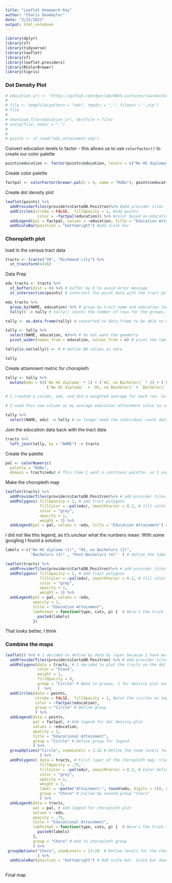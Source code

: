 ```yaml
---
title: "Leaflet Homework Key"
author: "Charis Deadwyler"
date: "3/15/2021"
output: html_notebook
---
```


```r
library(dplyr)
library(sf)
library(tidyverse)
library(leaflet)
library(sf)
library(leaflet.providers)
library(RColorBrewer)
library(tigris)
```

### Dot Density Plot
```r
# education_url <- "https://github.com/dyerlab/ENVS-Lectures/raw/master/data/edu_attainment-shp.zip"
# 
# file <- tempfile(pattern = "edu", tmpdir = ".", fileext = ".zip")
# file
# 
# download.file(education_url, destfile = file)
# unzip(file, exdir = ".")
# 
# 
# points <- st_read("edu_attainment-shp")
```

Convert education levels to factor - this allows us to use `colorFactor()` to create our color palette
```r
points$education <- factor(points$education, levels = c("No HS diploma", "HS, no Bachelors", "Bachelors" , "Post-Bachelors"  )) 
```

Create color palette
```r
factpal <- colorFactor(brewer.pal(n = 4, name = "RdBu"), points$education) #used to color categorical data
```


Create dot density plot
```r
leaflet(points) %>% 
  addProviderTiles(providers$CartoDB.Positron)%>% #add provider tiles
  addCircles(stroke = FALSE,  fillOpacity = 1, #add points
              color = ~factpal(education)) %>% #color based on educational attainment
  addLegend(pal = factpal, values = ~education, title = "Education Attainment")%>% #add legend
  addScaleBar(position = "bottomright") #add scale bar
```

### Choropleth plot

load in the census tract data
```r
tracts <- tracts("VA", "Richmond city") %>%
  st_transform(4326)
```

Data Prep
```r
edu_tracts <- tracts %>%
  st_buffer(dist = 0) %>% # buffer by 0 to avoid error message
  st_intersection(points) # intersect the point data with the tract polygons
```

```r
edu_tracts %>%
  group_by(NAME, education) %>% # group by tract name and education level
  tally() -> tally # tally() counts the number of rows for the groups, so output is one row for every attainment level for each tract (so if a tract has all 4 attainment levels, there are 4 rows of data for that tract)

```

```r
tally <- as.data.frame(tally) # converted to data.frame to be able to drop the geometry because the `pivot_wider()` function would not work the way I wanted it to when the geometry was present

tally <- tally %>%
  select(NAME, education, n)%>% # do not want the geometry 
  pivot_wider(names_from = education, values_from = n) # pivot the table so that instead of having multiple rows per tract, you have one row per tract with a column for each attainment level

tally[is.na(tally)] <- 0 # define NA values as zero

tally
```

Create attainment metric for choropleth

```r
tally <- tally %>%
  mutate(edu = (((`No HS diploma` * 1) + (`HS, no Bachelors` * 2) + (`Bachelors` * 3) + (`Post-Bachelors` * 4))/
                  (`No HS diploma`  + `HS, no Bachelors` + `Bachelors` + `Post-Bachelors`)))

# I created a column, edu, and did a weighted average for each row. So 'No HS diploma' was weighted as 1, 'HS, no Bachelors' as 2, ect. 

# I used this new column as my average education attainment value to color my polygons
```

```r
tally %>%
  select(NAME, edu) -> tally # no longer need the individual count data
```

Join the education data back with the tract data

```r
tracts %>%
  left_join(tally, by = "NAME") -> tracts
```

Create the palette

```r
pal <- colorNumeric(
  palette = "RdBu",
  domain = tracts$edu) # This time I want a continuos palatte, so I used `colorNumeric()`
```

Make the choropleth map

```r
leaflet(tracts) %>%
  addProviderTiles(providers$CartoDB.Positron)%>% # add provider tiles
  addPolygons( fillOpacity = 1, # add tract polygons
               fillColor = ~pal(edu), smoothFactor = 0.2, # fill color based on the calculated 'edu' metric
               color = "grey", 
               opacity = 1,
               weight = 1) %>%
  addLegend(pal = pal, values = ~edu, title = "Education Attainment") # add legend
```

I did not like this legend, as it's unclear what the numbers mean. With some googling I found a solution

```r
labels <-c("No HS diploma (1)", "HS, no Bachelors (2)",
           "Bachelors (3)" , "Post-Bachelors (4)"  ) # define the labels for the legend
```

```r
leaflet(tracts) %>%
  addProviderTiles(providers$CartoDB.Positron)%>% # add provider tiles
  addPolygons( fillOpacity = 1, # add tract polygons
               fillColor = ~pal(edu), smoothFactor = 0.2, # fill color based on the calculated 'edu' metric
               color = "grey", 
               opacity = 1,
               weight = 1) %>%
  addLegend(pal = pal, values = ~edu, 
            opacity = 1,
            title = "Education Attainment",
            labFormat = function(type, cuts, p) {  # Here's the trick
              paste0(labels)
            })
```
That looks better, I think

### Combine the maps

```r

leaflet() %>% # I decided to define by data by layer because I have multiple data sets
  addProviderTiles(providers$CartoDB.Positron) %>% # Add provider tiles
  addPolygons(data = tracts, # I decided to plot the tracts on the dot density map
              color = "black",
              weight = 1,
              fillOpacity = 0,
              group = "Circle" # Need to groups, 1 for density plot and 1 for choropleth
              )  %>%
  addCircles(data = points,
             stroke = FALSE,  fillOpacity = 1, #plot the circles on top of the tracts
             color = ~factpal(education),
             group = "Circle" # Define group
             ) %>%
  addLegend(data = points,
            pal = factpal, # Add legend for dot density plot
            values = ~education,
            opacity = 1,
            title = "Educational Attainment",
            group = "Circle" # Define group for legend
            ) %>%
  groupOptions("Circle", zoomLevels = 1:12 # Define the zoom levels for the dot density plot (dots will only by visible between zoom levels 1 and 12)
               ) %>%
  addPolygons( data = tracts, # First layer of the choropleth map, tract polygons
               fillOpacity = .75,
               fillColor = ~pal(edu), smoothFactor = 0.2, # Color defined by attainment metric
               color = "grey",
               opacity = 1,
               weight = 1,
               label = ~paste("Attainment:", round(edu, digits = 2)), # Adding a label with the attainment metric, rounding to 2 digits after the decimal
               group = "Choro" # Called my second group "Choro"
               ) %>%
  addLegend(data = tracts,
            pal = pal, # Add legend for choropleth plot
            values = ~edu,
            opacity = .75,
            title = "Educational Attainment",
            labFormat = function(type, cuts, p) {  # Here's the trick again
              paste0(labels)
            },
            group = "Choro" # Add to choropleth group
            ) %>%
 groupOptions("Choro", zoomLevels = 13:20  # Define levels for the choropleth map (choropleth polygons will only be visble between zoom levls 13 and 20)
              ) %>%
  addScaleBar(position = "bottomright") # Add scale bar. Scale bar does not need a group because I want it visible at all zoom levels
 


```

Final map


























